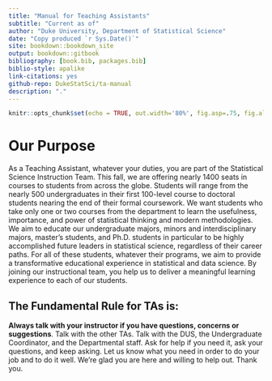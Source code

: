 ```yaml
--- 
title: "Manual for Teaching Assistants"
subtitle: "Current as of"
author: "Duke University, Department of Statistical Science"
date: "Copy produced `r Sys.Date()`"
site: bookdown::bookdown_site
output: bookdown::gitbook
bibliography: [book.bib, packages.bib]
biblio-style: apalike
link-citations: yes
github-repo: DukeStatSci/ta-manual 
description: "."
---
```


```r
knitr::opts_chunk$set(echo = TRUE, out.width='80%', fig.asp=.75, fig.align='center')
```

# Our Purpose

As a Teaching Assistant, whatever your duties, you are part of the Statistical Science Instruction Team. This fall, we are offering nearly 1400 seats in courses to students from across the globe. Students will range from the nearly 500 undergraduates in their first 100-level course to doctoral students nearing the end of their formal coursework. We want students who take only one or two courses from the department to learn the usefulness, importance, and power of statistical thinking and modern methodologies. We aim to educate our undergraduate majors, minors and interdisciplinary majors, master’s students, and Ph.D. students in particular to be highly accomplished future leaders in statistical science, regardless of their career paths. For all of these students, whatever their programs, we aim to provide a transformative educational experience in statistical and data science. By joining our instructional team, you help us to deliver a meaningful learning experience to each of our students.

## The Fundamental Rule for TAs is:

**Always talk with your instructor if you have questions, concerns or suggestions**. Talk with the other TAs. Talk with the DUS, the Undergraduate Coordinator, and the Departmental staff. Ask for help if you need it, ask your questions, and keep asking. Let us know what you need in order to do your job and to do it well. We’re glad you are here and willing to help out. Thank you. 
